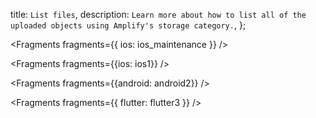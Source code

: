   title: `List files`,
  description: `Learn more about how to list all of the uploaded objects using Amplify's storage category.`,
};


<Fragments fragments={{ ios: ios_maintenance }} />


<Fragments fragments={{ios: ios1}} />


<Fragments fragments={{android: android2}} />


<Fragments fragments={{ flutter: flutter3 }} />